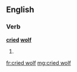 ==English==

===Verb===
'''[[cried]] [[wolf]]'''

# {{en-past of|cry wolf}}

[[fr:cried wolf]]
[[mg:cried wolf]]